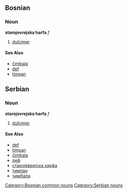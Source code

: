 ==Bosnian==
===Noun===
'''starojevrejska harfa''' ''f''
#[[dulcimer]]
====See Also====
*[[čimbala]]
*[[def]]
*[[timpan]]
[[Category:Bosnian common nouns]]

==Serbian==
===Noun===
'''starojevrejska harfa''' ''f''
[[Category:Serbian nouns]]
#[[dulcimer]]
====See Also====
*[[def]]
*[[timpan]]
*[[čimbala]]
*[[деф]]
*[[старојеврејска харфа]]
*[[тимпан]]
*[[чимбала]]